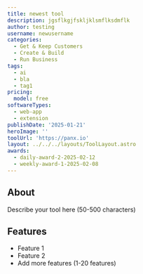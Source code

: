 ```yaml
---
title: newest tool
description: jgsflkgjfskljklsmflksdmflk
author: testing
username: newusername
categories:
  - Get & Keep Customers
  - Create & Build
  - Run Business
tags:
  - ai
  - bla
  - tag1
pricing:
  model: free
softwareTypes:
  - web-app
  - extension
publishDate: '2025-01-21'
heroImage: ''
toolUrl: 'https://panx.io'
layout: ../../../layouts/ToolLayout.astro
awards:
  - daily-award-2-2025-02-12
  - weekly-award-1-2025-02-08
---
```

## About
Describe your tool here (50-500 characters)

## Features
- Feature 1
- Feature 2
- Add more features (1-20 features)
